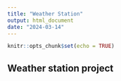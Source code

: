```yaml
---
title: "Weather Station"
output: html_document
date: "2024-03-14"
---
```


```r
knitr::opts_chunk$set(echo = TRUE)
```


## Weather station project 

